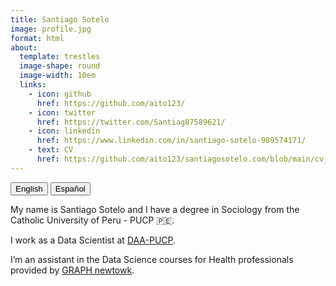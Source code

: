 ```yaml
---
title: Santiago Sotelo
image: profile.jpg
format: html
about:
  template: trestles
  image-shape: round
  image-width: 10em
  links: 
    - icon: github
      href: https://github.com/aito123/
    - icon: twitter
      href: https://twitter.com/Santiag87589621/
    - icon: linkedin
      href: https://www.linkedin.com/in/santiago-sotelo-989574171/
    - text: CV
      href: https://github.com/aito123/santiagosotelo.com/blob/main/cv_english.pdf
---
```


<a href="index.html"> <button type="button" class="btn btn-primary me-md-2 btn-sm">English</button></a> <a href="index-es.html"><button type="button" class="btn btn-secondary me-md-2 btn-sm">Español</button></a>

My name is Santiago Sotelo and I have a degree in Sociology from the \nPontifical Catholic University of Peru - PUCP 🇵🇪.

I work as a Data Scientist at [DAA-PUCP](https://www.pucp.edu.pe/unidad/direccion-de-asuntos-academicos-daa/).

I'm an assistant in the Data Science courses for Health professionals provided by [GRAPH newtowk](https://thegraphcourses.org/members/ssotelo001/).
